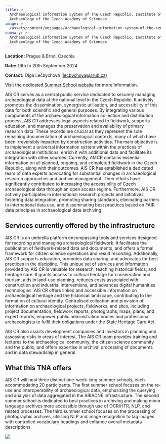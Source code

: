 ```yaml
---
title: >-
  Archaeological Information System of The Czech Republic, Institute of
  Archaeology of the Czech Academy of Sciences
image: >-
  /assets/content/en/pages/archaeological-information-system-of-the-czech-republic-institute-of-archaeology-of-the-czech-academy-of-sciences-brno-institute-of-archaeology-of-the-czech-academy-of-sciences-prague-brno-czech/image.jpg
summary: >-
  Archaeological Information System of The Czech Republic, Institute of
  Archaeology of the Czech Academy of Sciences
---
```

**Location:** Prague & Brno, Czechia

**Date:** 16th to 20th September 2024

**Contact:** Olga Lečbychová ([lecbychova@arub.cz](mailto:lecbychova@arub.cz))

Visit the dedicated [Summer School website](https://aiscr.cz/atRium) for more information.

AIS CR serves as a central public service dedicated to securely managing archaeological data at the national level in the Czech Republic. It actively promotes the dissemination, synergistic utilisation, and accessibility of this data for both scientific and general purposes. By integrating various components of the archaeological information collection and distribution process, AIS CR addresses legal aspects related to fieldwork, supports education, and manages the preservation and availability of primary research data. These records are crucial as they represent the sole remaining documentation of archaeological contexts, many of which have been irreversibly impacted by construction activities. The main objective is to implement a universal information system within the practices of archaeological institutions, enrich it with additional data and facilitate its integration with other sources. Currently, AMCR contains essential information on all planned, ongoing, and completed fieldwork in the Czech Republic, along with their outcomes. AIS CR has established a dedicated team of data experts advocating for substantial changes in archaeological research approaches and archive management. Their efforts have significantly contributed to increasing the accessibility of Czech archaeological data through an open access regime. Furthermore, AIS CR actively participates in international research projects and initiatives, fostering data integration, promoting sharing standards, eliminating barriers to international data use, and disseminating best practices based on FAIR data principles in archaeological data archiving.

## Services currently offered by the infrastructure

AIS CR is an umbrella platform encompassing tools and services designed for recording and managing
archaeological fieldwork. It facilitates the publication of fieldwork-related data and documents,
and offers a formal framework for citizen science operations and result recording. Additionally, AIS
CR supports education, promotes data sharing, and advocates for best practices in the discipline.
This unique set of services and information provided by AIS CR is valuable for research, teaching
historical fields, and heritage care. It grants access to cultural heritage for conservation and
tourism, aids in land-use planning, reduces costs associated with construction and industrial
interventions, and advances digital humanities technologies. AIS CR offers linked and accessible
information on archaeological heritage and the historical landscape, contributing to the formation
of cultural identity. Centralised collection and provision of information on archaeological
projects, fieldworks, and sites, including project documentation, fieldwork reports, photographs,
maps, plans, and expert reports, empower public administration bodies and professional
archaeologists to fulfil their obligations under the State Heritage Care Act.

AIS CR also assists development companies and investors in planning and assessing risks in areas of
interest. The AIS CR team provides training and lectures to the archaeological community, the
citizen science community and the public, and offers expertise in archival processing of documents
and in data stewardship in general.

## What this TNA offers

AIS CR will host three distinct one-week-long summer schools, each accommodating 20 participants.
The first summer school focuses on the re-use and interoperability of archaeological data,
emphasising the querying and analysis of data aggregated in the ARIADNE infrastructure. The second
summer school is dedicated to best practices in archiving and making minor language archives more
accessible through use of OCR/HTR, NLP, and related processes. The third summer school focuses on
the processing of photographic archives, utilising NLP and image recognition to tag images with
controlled vocabulary headings and enhance overall metadata descriptions.

<LinkButton label="Apply Now" href="/tna-application-process/" />

![](/assets/content/en/pages/archaeological-information-system-of-the-czech-republic-institute-of-archaeology-of-the-czech-academy-of-sciences-brno-institute-of-archaeology-of-the-czech-academy-of-sciences-prague-brno-czech/logo.jpg)
